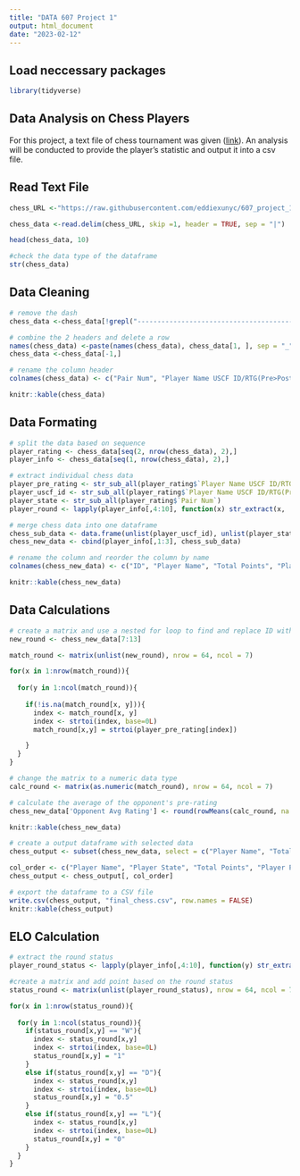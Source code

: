 ```yaml
---
title: "DATA 607 Project 1"
output: html_document
date: "2023-02-12"
---
```


## Load neccessary packages
```r
library(tidyverse)
```

## Data Analysis on Chess Players
For this project, a text file of chess tournament was given ([link](https://raw.githubusercontent.com/eddiexunyc/607_project_1/main/chess_tournment_data.txt)). An analysis will be conducted to provide the player's statistic and output it into a csv file.

## Read Text File
```r
chess_URL <-"https://raw.githubusercontent.com/eddiexunyc/607_project_1/main/chess_tournment_data.txt"

chess_data <-read.delim(chess_URL, skip =1, header = TRUE, sep = "|")

head(chess_data, 10)

```
```r
#check the data type of the dataframe
str(chess_data)

```

## Data Cleaning
```r
# remove the dash
chess_data <-chess_data[!grepl("-----------------------------------------------------------------------------------------", chess_data$Pair),]

# combine the 2 headers and delete a row
names(chess_data) <-paste(names(chess_data), chess_data[1, ], sep = "_")
chess_data <-chess_data[-1,]

# rename the column header
colnames(chess_data) <- c("Pair Num", "Player Name USCF ID/RTG(Pre>Post)", "Total Points", "Round 1", "Round 2", "Round 3", "Round 4", "Round 5", "Round 6", "Round 7")

knitr::kable(chess_data)

```
## Data Formating
```r
# split the data based on sequence
player_rating <- chess_data[seq(2, nrow(chess_data), 2),]
player_info <- chess_data[seq(1, nrow(chess_data), 2),]

# extract individual chess data
player_pre_rating <- str_sub_all(player_rating$`Player Name USCF ID/RTG(Pre>Post)`,15, 19)
player_uscf_id <- str_sub_all(player_rating$`Player Name USCF ID/RTG(Pre>Post)`,1, 8)
player_state <- str_sub_all(player_rating$`Pair Num`)
player_round <- lapply(player_info[,4:10], function(x) str_extract(x, '\\d+'))

# merge chess data into one dataframe
chess_sub_data <- data.frame(unlist(player_uscf_id), unlist(player_state), unlist(player_pre_rating), player_round)
chess_new_data <- cbind(player_info[,1:3], chess_sub_data)

# rename the column and reorder the column by name
colnames(chess_new_data) <- c("ID", "Player Name", "Total Points", "Player USCF ID", "Player State", "Player Pre-Rating", "Round 1", "Round 2", "Round 3", "Round 4", "Round 5", "Round 6", "Round 7")

knitr::kable(chess_new_data)
```
## Data Calculations
```r
# create a matrix and use a nested for loop to find and replace ID with Pre-rating
new_round <- chess_new_data[7:13]

match_round <- matrix(unlist(new_round), nrow = 64, ncol = 7)

for(x in 1:nrow(match_round)){
  
  for(y in 1:ncol(match_round)){
    
    if(!is.na(match_round[x, y])){ 
      index <- match_round[x, y] 
      index <- strtoi(index, base=0L) 
      match_round[x,y] = strtoi(player_pre_rating[index])

    }
  }
}

# change the matrix to a numeric data type
calc_round <- matrix(as.numeric(match_round), nrow = 64, ncol = 7)

# calculate the average of the opponent's pre-rating
chess_new_data['Opponent Avg Rating'] <- round(rowMeans(calc_round, na.rm = TRUE))

knitr::kable(chess_new_data)
```
```r
# create a output dataframe with selected data
chess_output <- subset(chess_new_data, select = c("Player Name", "Total Points", "Player State", "Player Pre-Rating", "Opponent Avg Rating"))

col_order <- c("Player Name", "Player State", "Total Points", "Player Pre-Rating", "Opponent Avg Rating")
chess_output <- chess_output[, col_order]

# export the dataframe to a CSV file
write.csv(chess_output, "final_chess.csv", row.names = FALSE)
knitr::kable(chess_output)

```

## ELO Calculation
```r
# extract the round status
player_round_status <- lapply(player_info[,4:10], function(y) str_extract(y, '\\D'))

#create a matrix and add point based on the round status
status_round <- matrix(unlist(player_round_status), nrow = 64, ncol = 7)

for(x in 1:nrow(status_round)){
  
  for(y in 1:ncol(status_round)){
    if(status_round[x,y] == "W"){
      index <- status_round[x,y]
      index <- strtoi(index, base=0L) 
      status_round[x,y] = "1"
    }
    else if(status_round[x,y] == "D"){
      index <- status_round[x,y]
      index <- strtoi(index, base=0L)
      status_round[x,y] = "0.5"
    }
    else if(status_round[x,y] == "L"){
      index <- status_round[x,y]
      index <- strtoi(index, base=0L)
      status_round[x,y] = "0"
    }
  }
}

```









